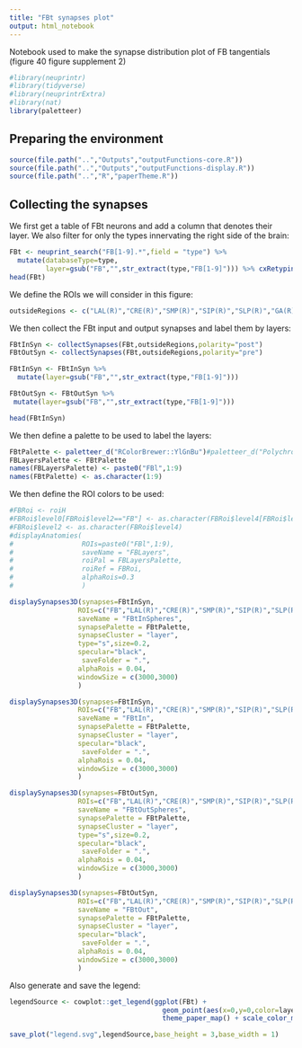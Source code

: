 ```yaml
---
title: "FBt synapses plot"
output: html_notebook
---
```


Notebook used to make the synapse distribution plot of FB tangentials (figure 40 figure supplement 2)
```r
#library(neuprintr)
#library(tidyverse)
#library(neuprintrExtra)
#library(nat)
library(paletteer)
```

## Preparing the environment
```r
source(file.path("..","Outputs","outputFunctions-core.R"))
source(file.path("..","Outputs","outputFunctions-display.R"))
source(file.path("..","R","paperTheme.R"))
```

## Collecting the synapses
We first get a table of FBt neurons and add a column that denotes their layer. We also filter for only the types innervating the right side of the brain:
```r
FBt <- neuprint_search("FB[1-9].*",field = "type") %>% 
  mutate(databaseType=type,
         layer=gsub("FB","",str_extract(type,"FB[1-9]"))) %>% cxRetyping() %>% filter(grepl("_R",type))
head(FBt)
```

We define the ROIs we will consider in this figure:
```r
outsideRegions <- c("LAL(R)","CRE(R)","SMP(R)","SIP(R)","SLP(R)","GA(R)")
```

We then collect the FBt input and output synapses and label them by layers:
```r
FBtInSyn <- collectSynapses(FBt,outsideRegions,polarity="post")
FBtOutSyn <- collectSynapses(FBt,outsideRegions,polarity="pre")

FBtInSyn <- FBtInSyn %>% 
  mutate(layer=gsub("FB","",str_extract(type,"FB[1-9]")))

FBtOutSyn <- FBtOutSyn %>% 
 mutate(layer=gsub("FB","",str_extract(type,"FB[1-9]")))

head(FBtInSyn)
```

We then define a palette to be used to label the layers:
```r
FBtPalette <- paletteer_d("RColorBrewer::YlGnBu")#paletteer_d("Polychrome::palette36")[3:11]
FBLayersPalette <- FBtPalette
names(FBLayersPalette) <- paste0("FBl",1:9)
names(FBtPalette) <- as.character(1:9)
```

We then define the ROI colors to be used:
```r
#FBRoi <- roiH
#FBRoi$level0[FBRoi$level2=="FB"] <- as.character(FBRoi$level4[FBRoi$level2=="FB"])
#FBRoi$level2 <- as.character(FBRoi$level4)
#displayAnatomies(
#                 ROIs=paste0("FBl",1:9),
#                 saveName = "FBLayers",
#                 roiPal = FBLayersPalette,
#                 roiRef = FBRoi,
#                 alphaRois=0.3
#                 )
```


```r
displaySynapses3D(synapses=FBtInSyn,
                 ROIs=c("FB","LAL(R)","CRE(R)","SMP(R)","SIP(R)","SLP(R)"),
                 saveName = "FBtInSpheres",
                 synapsePalette = FBtPalette,
                 synapseCluster = "layer",
                 type="s",size=0.2,
                 specular="black",
                  saveFolder = ".",
                 alphaRois = 0.04,
                 windowSize = c(3000,3000)
                 )

displaySynapses3D(synapses=FBtInSyn,
                 ROIs=c("FB","LAL(R)","CRE(R)","SMP(R)","SIP(R)","SLP(R)"),
                 saveName = "FBtIn",
                 synapsePalette = FBtPalette,
                 synapseCluster = "layer",
                 specular="black",
                  saveFolder = ".",
                 alphaRois = 0.04,
                 windowSize = c(3000,3000)
                 )
```


```r
displaySynapses3D(synapses=FBtOutSyn,
                 ROIs=c("FB","LAL(R)","CRE(R)","SMP(R)","SIP(R)","SLP(R)"),
                 saveName = "FBtOutSpheres",
                 synapsePalette = FBtPalette,
                 synapseCluster = "layer",
                 type="s",size=0.2,
                 specular="black",
                  saveFolder = ".",
                 alphaRois = 0.04,
                 windowSize = c(3000,3000)
                 )

displaySynapses3D(synapses=FBtOutSyn,
                 ROIs=c("FB","LAL(R)","CRE(R)","SMP(R)","SIP(R)","SLP(R)"),
                 saveName = "FBtOut",
                 synapsePalette = FBtPalette,
                 synapseCluster = "layer",
                 specular="black",
                  saveFolder = ".",
                 alphaRois = 0.04,
                 windowSize = c(3000,3000)
                 )
```
Also generate and save the legend:
```r
legendSource <- cowplot::get_legend(ggplot(FBt) +
                                      geom_point(aes(x=0,y=0,color=layer)) + 
                                      theme_paper_map() + scale_color_manual(name="FB layer",values=FBtPalette))
```

```r
save_plot("legend.svg",legendSource,base_height = 3,base_width = 1)
```

